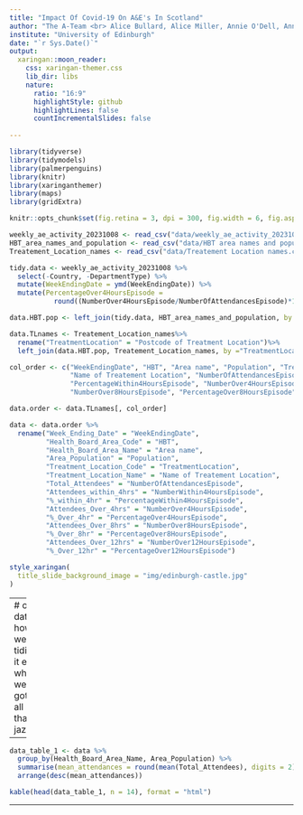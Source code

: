 ```yaml
---
title: "Impact Of Covid-19 On A&E's In Scotland"
author: "The A-Team <br> Alice Bullard, Alice Miller, Annie O'Dell, Anna Scollay"
institute: "University of Edinburgh"
date: "`r Sys.Date()`"
output:
  xaringan::moon_reader: 
    css: xaringan-themer.css
    lib_dir: libs
    nature:
      ratio: "16:9"
      highlightStyle: github
      highlightLines: false
      countIncrementalSlides: false
      
---
```


```r
library(tidyverse)
library(tidymodels)
library(palmerpenguins)
library(knitr)
library(xaringanthemer)
library(maps)
library(gridExtra)
```

```r
knitr::opts_chunk$set(fig.retina = 3, dpi = 300, fig.width = 6, fig.asp = 0.618, out.width = "80%")
```

```r
weekly_ae_activity_20231008 <- read_csv("data/weekly_ae_activity_20231008.csv")
HBT_area_names_and_population <- read_csv("data/HBT area names and population.csv")
Treatement_Location_names <- read_csv("data/Treatement Location names.csv")

tidy.data <- weekly_ae_activity_20231008 %>%
  select(-Country, -DepartmentType) %>%
  mutate(WeekEndingDate = ymd(WeekEndingDate)) %>%
  mutate(PercentageOver4HoursEpisode = 
           round((NumberOver4HoursEpisode/NumberOfAttendancesEpisode)*100, digits = 1))

data.HBT.pop <- left_join(tidy.data, HBT_area_names_and_population, by ="HBT")

data.TLnames <- Treatement_Location_names%>%
  rename("TreatmentLocation" = "Postcode of Treatment Location")%>%
  left_join(data.HBT.pop, Treatement_Location_names, by ="TreatmentLocation")

col_order <- c("WeekEndingDate", "HBT", "Area name", "Population", "TreatmentLocation",
               "Name of Treatement Location", "NumberOfAttendancesEpisode", "NumberWithin4HoursEpisode",
               "PercentageWithin4HoursEpisode", "NumberOver4HoursEpisode", "PercentageOver4HoursEpisode", 
               "NumberOver8HoursEpisode", "PercentageOver8HoursEpisode", "NumberOver12HoursEpisode", "PercentageOver12HoursEpisode")

data.order <- data.TLnames[, col_order]

data <- data.order %>%
  rename("Week_Ending_Date" = "WeekEndingDate",
         "Health_Board_Area_Code" = "HBT", 
         "Health_Board_Area_Name" = "Area name", 
         "Area_Population" = "Population", 
         "Treatment_Location_Code" = "TreatmentLocation", 
         "Treatment_Location_Name" = "Name of Treatement Location",
         "Total_Attendees" = "NumberOfAttendancesEpisode", 
         "Attendees_within_4hrs" = "NumberWithin4HoursEpisode", 
         "%_within_4hr" = "PercentageWithin4HoursEpisode", 
         "Attendees_Over_4hrs" = "NumberOver4HoursEpisode",
         "%_Over_4hr" = "PercentageOver4HoursEpisode",
         "Attendees_Over_8hrs" = "NumberOver8HoursEpisode",
         "%_Over_8hr" = "PercentageOver8HoursEpisode", 
         "Attendees_Over_12hrs" = "NumberOver12HoursEpisode",
         "%_Over_12hr" = "PercentageOver12HoursEpisode")
```


```r
style_xaringan(
  title_slide_background_image = "img/edinburgh-castle.jpg"
)
```

---
# our data/ how we tidied it etc/ where we got it, all that jazz

---

```r
data_table_1 <- data %>%
  group_by(Health_Board_Area_Name, Area_Population) %>%
  summarise(mean_attendances = round(mean(Total_Attendees), digits = 2)) %>%
  arrange(desc(mean_attendances))

```

```r
kable(head(data_table_1, n = 14), format = "html")
```
---
